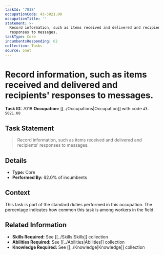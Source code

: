 ```yaml
---
taskId: '7018'
occupationCode: 43-5021.00
occupationTitle: ''
statement: >-
  Record information, such as items received and delivered and recipients'
  responses to messages.
taskType: Core
incumbentsResponding: 62
collection: Tasks
source: onet
---
```

# Record information, such as items received and delivered and recipients' responses to messages.

**Task ID:** 7018
**Occupation:** [[../Occupations|Occupation]] with code `43-5021.00`

## Task Statement

> Record information, such as items received and delivered and recipients' responses to messages.

## Details

- **Type:** Core
- **Performed By:** 62.0% of incumbents

## Context

This task is part of the standard duties performed in this occupation. The percentage indicates how common this task is among workers in the field.

## Related Information

- **Skills Required:** See [[../Skills|Skills]] collection
- **Abilities Required:** See [[../Abilities|Abilities]] collection
- **Knowledge Required:** See [[../Knowledge|Knowledge]] collection

